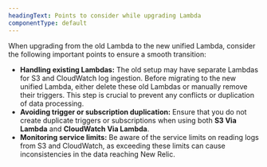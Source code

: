 ```yaml
---
headingText: Points to consider while upgrading Lambda
componentType: default
---
```

When upgrading from the old Lambda to the new unified Lambda, consider the following important points to ensure a smooth transition:

* **Handling existing Lambdas:**
    The old setup may have separate Lambdas for S3 and CloudWatch log ingestion. Before migrating to the new unified Lambda, either delete these old Lambdas or manually remove their triggers. This step is crucial to prevent any conflicts or duplication of data processing.
* **Avoiding trigger or subscription duplication:**
    Ensure that you do not create duplicate triggers or subscriptions when using both <DNT>**S3 Via Lambda**</DNT> and <DNT>**CloudWatch Via Lambda**</DNT>.
* **Monitoring service limits:**
    Be aware of the service limits on reading logs from S3 and CloudWatch, as exceeding these limits can cause inconsistencies in the data reaching New Relic.